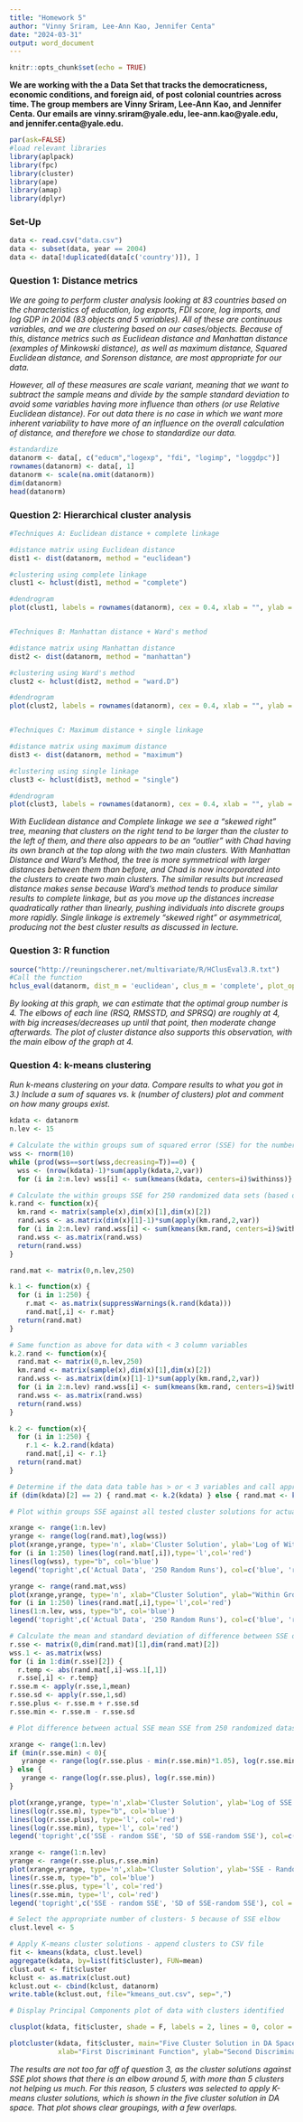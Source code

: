 ```yaml
---
title: "Homework 5"
author: "Vinny Sriram, Lee-Ann Kao, Jennifer Centa"
date: "2024-03-31"
output: word_document
---
```


```r
knitr::opts_chunk$set(echo = TRUE)
```

**We are working with the a Data Set that tracks the democraticness, economic conditions, and foreign aid, of post colonial countries across time. The group members are Vinny Sriram, Lee-Ann Kao, and Jennifer Centa. Our emails are vinny.sriram@yale.edu, lee-ann.kao@yale.edu, and jennifer.centa@yale.edu.**

```r
par(ask=FALSE)
#load relevant libraries
library(aplpack)
library(fpc)
library(cluster)
library(ape)
library(amap)
library(dplyr)
```

### Set-Up
```r
data <- read.csv("data.csv")
data <- subset(data, year == 2004)
data <- data[!duplicated(data[c('country')]), ]
```


### Question 1: Distance metrics

*We are going to perform cluster analysis looking at 83 countries based on the characteristics of education, log exports, FDI score, log imports, and log GDP in 2004 (83 objects and 5 variables). All of these are continuous variables, and we are clustering based on our cases/objects. Because of this, distance metrics such as Euclidean distance and Manhattan distance (examples of Minkowski distance), as well as maximum distance, Squared Euclidean distance, and Sorenson distance, are most appropriate for our data.*

*However, all of these measures are scale variant, meaning that we want to subtract the sample means and divide by the sample standard deviation to avoid some variables having more influence than others (or use Relative Euclidean distance). For out data there is no case in which we want more inherent variability to have more of an influence on the overall calculation of distance, and therefore we chose to standardize our data.*

```r
#standardize
datanorm <- data[, c("educm","logexp", "fdi", "logimp", "loggdpc")]
rownames(datanorm) <- data[, 1]
datanorm <- scale(na.omit(datanorm))
dim(datanorm)
head(datanorm)
```



### Question 2: Hierarchical cluster analysis

```r
#Techniques A: Euclidean distance + complete linkage

#distance matrix using Euclidean distance
dist1 <- dist(datanorm, method = "euclidean")

#clustering using complete linkage
clust1 <- hclust(dist1, method = "complete")

#dendrogram
plot(clust1, labels = rownames(datanorm), cex = 0.4, xlab = "", ylab = "Distance (Euclidean)", main = "Clustering of Countries (Complete Linkage)")


#Techniques B: Manhattan distance + Ward's method

#distance matrix using Manhattan distance
dist2 <- dist(datanorm, method = "manhattan")

#clustering using Ward's method
clust2 <- hclust(dist2, method = "ward.D")

#dendrogram
plot(clust2, labels = rownames(datanorm), cex = 0.4, xlab = "", ylab = "Distance (Manhattan)", main = "Clustering of Countries (Ward's Method)")


#Techniques C: Maximum distance + single linkage

#distance matrix using maximum distance
dist3 <- dist(datanorm, method = "maximum")

#clustering using single linkage
clust3 <- hclust(dist3, method = "single")

#dendrogram
plot(clust3, labels = rownames(datanorm), cex = 0.4, xlab = "", ylab = "Distance (Maximum)", main = "Clustering of Countries (Single Linkage)")
```
*With Euclidean distance and Complete linkage we see a "skewed right" tree, meaning that clusters on the right tend to be larger than the cluster to the left of them, and there also appears to be an "outlier" with Chad having its own branch at the top along with the two main clusters. With Manhattan Distance and Ward's Method, the tree is more symmetrical with larger distances between them than before, and Chad is now incorporated into the clusters to create two main clusters. The similar results but increased distance makes sense because Ward's method tends to produce similar results to complete linkage, but as you move up the distances increase quadratically rather than linearly, pushing individuals into discrete groups more rapidly. Single linkage is extremely "skewed right" or asymmetrical, producing not the best cluster results as discussed in lecture.*



### Question 3: R function

```r
source("http://reuningscherer.net/multivariate/R/HClusEval3.R.txt")
#Call the function
hclus_eval(datanorm, dist_m = 'euclidean', clus_m = 'complete', plot_op = T, print_num = 15)
```
*By looking at this graph, we can estimate that the optimal group number is 4. The elbows of each line (RSQ, RMSSTD, and SPRSQ) are roughly at 4, with big increases/decreases up until that point, then moderate change afterwards. The plot of cluster distance also supports this observation, with the main elbow of the graph at 4.*



### Question 4: k-means clustering
*Run k-means clustering on your data. Compare results to what you got in 3.) Include a sum of squares vs. k (number of clusters) plot and comment on how many groups exist.*

```r
kdata <- datanorm
n.lev <- 15 

# Calculate the within groups sum of squared error (SSE) for the number of cluster solutions selected by the user
wss <- rnorm(10)
while (prod(wss==sort(wss,decreasing=T))==0) {
  wss <- (nrow(kdata)-1)*sum(apply(kdata,2,var))
  for (i in 2:n.lev) wss[i] <- sum(kmeans(kdata, centers=i)$withinss)}

# Calculate the within groups SSE for 250 randomized data sets (based on the original input data)
k.rand <- function(x){
  km.rand <- matrix(sample(x),dim(x)[1],dim(x)[2])
  rand.wss <- as.matrix(dim(x)[1]-1)*sum(apply(km.rand,2,var))
  for (i in 2:n.lev) rand.wss[i] <- sum(kmeans(km.rand, centers=i)$withinss)
  rand.wss <- as.matrix(rand.wss)
  return(rand.wss)
}

rand.mat <- matrix(0,n.lev,250)

k.1 <- function(x) { 
  for (i in 1:250) {
    r.mat <- as.matrix(suppressWarnings(k.rand(kdata)))
    rand.mat[,i] <- r.mat}
  return(rand.mat)
}

# Same function as above for data with < 3 column variables
k.2.rand <- function(x){
  rand.mat <- matrix(0,n.lev,250)
  km.rand <- matrix(sample(x),dim(x)[1],dim(x)[2])
  rand.wss <- as.matrix(dim(x)[1]-1)*sum(apply(km.rand,2,var))
  for (i in 2:n.lev) rand.wss[i] <- sum(kmeans(km.rand, centers=i)$withinss)
  rand.wss <- as.matrix(rand.wss)
  return(rand.wss)
}

k.2 <- function(x){
  for (i in 1:250) {
    r.1 <- k.2.rand(kdata)
    rand.mat[,i] <- r.1}
  return(rand.mat)
}

# Determine if the data data table has > or < 3 variables and call appropriate function above
if (dim(kdata)[2] == 2) { rand.mat <- k.2(kdata) } else { rand.mat <- k.1(kdata) }

# Plot within groups SSE against all tested cluster solutions for actual and randomized data - 1st: Log scale, 2nd: Normal scale

xrange <- range(1:n.lev)
yrange <- range(log(rand.mat),log(wss))
plot(xrange,yrange, type='n', xlab='Cluster Solution', ylab='Log of Within Group SSE', main='Cluster Solutions against Log of SSE')
for (i in 1:250) lines(log(rand.mat[,i]),type='l',col='red')
lines(log(wss), type="b", col='blue')
legend('topright',c('Actual Data', '250 Random Runs'), col=c('blue', 'red'), lty=1)

yrange <- range(rand.mat,wss)
plot(xrange,yrange, type='n', xlab="Cluster Solution", ylab="Within Groups SSE", main="Cluster Solutions against SSE")
for (i in 1:250) lines(rand.mat[,i],type='l',col='red')
lines(1:n.lev, wss, type="b", col='blue')
legend('topright',c('Actual Data', '250 Random Runs'), col=c('blue', 'red'), lty=1)

# Calculate the mean and standard deviation of difference between SSE of actual data and SSE of 250 randomized datasets
r.sse <- matrix(0,dim(rand.mat)[1],dim(rand.mat)[2])
wss.1 <- as.matrix(wss)
for (i in 1:dim(r.sse)[2]) {
  r.temp <- abs(rand.mat[,i]-wss.1[,1])
  r.sse[,i] <- r.temp}
r.sse.m <- apply(r.sse,1,mean)
r.sse.sd <- apply(r.sse,1,sd)
r.sse.plus <- r.sse.m + r.sse.sd
r.sse.min <- r.sse.m - r.sse.sd

# Plot difference between actual SSE mean SSE from 250 randomized datasets - 1st: Log scale, 2nd: Normal scale 

xrange <- range(1:n.lev)
if (min(r.sse.min) < 0){
   yrange <- range(log(r.sse.plus - min(r.sse.min)*1.05), log(r.sse.min - min(r.sse.min)*1.05))
} else {
   yrange <- range(log(r.sse.plus), log(r.sse.min))
}

plot(xrange,yrange, type='n',xlab='Cluster Solution', ylab='Log of SSE - Random SSE', main='Cluster Solustions against (Log of SSE - Random SSE)')
lines(log(r.sse.m), type="b", col='blue')
lines(log(r.sse.plus), type='l', col='red')
lines(log(r.sse.min), type='l', col='red')
legend('topright',c('SSE - random SSE', 'SD of SSE-random SSE'), col=c('blue', 'red'), lty=1)

xrange <- range(1:n.lev)
yrange <- range(r.sse.plus,r.sse.min)
plot(xrange,yrange, type='n',xlab='Cluster Solution', ylab='SSE - Random SSE', main='Cluster Solutions against (SSE - Random SSE)')
lines(r.sse.m, type="b", col='blue')
lines(r.sse.plus, type='l', col='red')
lines(r.sse.min, type='l', col='red')
legend('topright',c('SSE - random SSE', 'SD of SSE-random SSE'), col = c('blue', 'red'), lty = 1)

# Select the appropriate number of clusters- 5 because of SSE elbow
clust.level <- 5

# Apply K-means cluster solutions - append clusters to CSV file
fit <- kmeans(kdata, clust.level)
aggregate(kdata, by=list(fit$cluster), FUN=mean)
clust.out <- fit$cluster
kclust <- as.matrix(clust.out)
kclust.out <- cbind(kclust, datanorm)
write.table(kclust.out, file="kmeans_out.csv", sep=",")

# Display Principal Components plot of data with clusters identified

clusplot(kdata, fit$cluster, shade = F, labels = 2, lines = 0, color = T, lty = 4, main = 'Principal Components plot showing K-means clusters')

plotcluster(kdata, fit$cluster, main="Five Cluster Solution in DA Space",
            xlab="First Discriminant Function", ylab="Second Discriminant Function")
```
*The results are not too far off of question 3, as the cluster solutions against SSE plot shows that there is an elbow around 5, with more than 5 clusters not helping us much. For this reason, 5 clusters was selected to apply K-means cluster solutions, which is shown in the five cluster solution in DA space. That plot shows clear groupings, with a few overlaps.*
